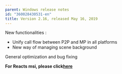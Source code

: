 ```yaml
---
parent: Windows release notes
id: "360028430531-en"
title: Version 2.16, released May 16, 2019
---
```

New functionalities :

*   Unify call flow between P2P and MP in all platforms
*   New way of managing scene background

General optimization and bug fixing

**For Reacts msi, please click[here](https://reacts.com/install/reacts.msi)**


